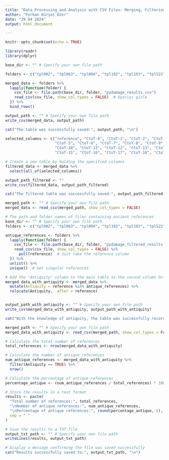 ```yaml
---
title: "Data Processing and Analysis with CSV Files: Merging, Filtering, and Calculating Antiquity"
author: "Furkan Kürşat Özer"
date: "29 04 2024"
output: html_document

---
```


```r
knitr::opts_chunk$set(echo = TRUE)
```

```r
library(readr)
library(dplyr)

base_dir <- "" # Specify your own file path

folders <- c("tpl002", "tpl003", "tpl004", "tpl192", "tpl193", "tpl522", "tpl523", "tpl524", "tpl525")

merged_data <- folders %>%
  lapply(function(folder) {
    csv_file <- file.path(base_dir, folder, "pydamage_results.csv")
    read_csv(csv_file, show_col_types = FALSE)  # Uyarıyı gizle
  }) %>%
  bind_rows()

output_path <- "" # Specify your own file path
write_csv(merged_data, output_path)

cat("The table was successfully saved:", output_path, "\n")

```

```r

selected_columns <- c("reference", "CtoT-0", "CtoT-1", "CtoT-2", "CtoT-3", "CtoT-4", 
                      "CtoT-5", "CtoT-6", "CtoT-7", "CtoT-8", "CtoT-9", 
                      "CtoT-10", "CtoT-11", "CtoT-12", "CtoT-13", "CtoT-14", 
                      "CtoT-15", "CtoT-16", "CtoT-17", "CtoT-18", "CtoT-19")

# Create a new table by holding the specified columns
filtered_data <- merged_data %>%
  select(all_of(selected_columns))

output_path_filtered <- ""
write_csv(filtered_data, output_path_filtered)

cat("The filtered table was successfully saved:", output_path_filtered, "\n")

```
```r

merged_path <- "" # Specify your own file path
merged_data <- read_csv(merged_path, show_col_types = FALSE)

# The path and folder names of files containing ancient references
base_dir <- "" # Specify your own file path
folders <- c("tpl002", "tpl003", "tpl004", "tpl192", "tpl193", "tpl522", "tpl523", "tpl524", "tpl525")

antique_references <- folders %>%
  lapply(function(folder) {
    csv_file <- file.path(base_dir, folder, "pydamage_filtered_results.csv")
    read_csv(csv_file, show_col_types = FALSE) %>%
      pull(reference)  # Just take the reference column
  }) %>%
  unlist() %>%
  unique()  # Get singular references

# Add the "Antiquity" column to the main table as the second column Oct.
merged_data_with_antiquity <- merged_data %>%
  mutate(Antiquity = reference %in% antique_references) %>%
  relocate(Antiquity, .after = reference)


output_path_with_antiquity <- "" # Specify your own file path
write_csv(merged_data_with_antiquity, output_path_with_antiquity)

cat("With the knowledge of antiquity, the table was successfully recorded:", output_path_with_antiquity, "\n")

```
```r

merged_path <- "" # Specify your own file path
merged_data_with_antiquity <- read_csv(merged_path, show_col_types = FALSE)

# Calculate the total number of references
total_references <- nrow(merged_data_with_antiquity)

# Calculate the number of antique references
num_antique_references <- merged_data_with_antiquity %>%
  filter(Antiquity == TRUE) %>%
  nrow()

# Calculate the percentage of antique references
percentage_antique <- (num_antique_references / total_references) * 100

# Store the results in a text format
results <- paste(
  "Total number of references:", total_references,
  "\nNumber of antique references:", num_antique_references,
  "\nPercentage of antique references:", round(percentage_antique, 2), "%",
  sep = " "
)

# Save the results to a TXT file
output_txt_path <- "" # Specify your own file path
writeLines(results, output_txt_path)

# Display a message confirming the file was saved successfully
cat("Results successfully saved to:", output_txt_path, "\n")

```
